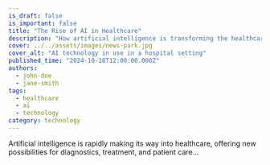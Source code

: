 ```yaml
---
is_draft: false
is_important: false
title: "The Rise of AI in Healthcare"
description: "How artificial intelligence is transforming the healthcare industry and what it means for patients and professionals."
cover: ../../assets/images/news-park.jpg
cover_alt: "AI technology in use in a hospital setting"
published_time: "2024-10-18T12:00:00.000Z"
authors:
  - john-doe
  - jane-smith
tags:
  - healthcare
  - ai
  - technology
category: technology
---
```

Artificial intelligence is rapidly making its way into healthcare, offering new possibilities for diagnostics, treatment, and patient care...
